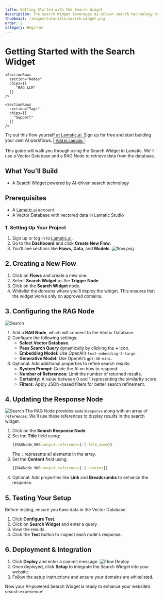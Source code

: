 ```yaml
---
title: Getting Started with the Search Widget
description: The Search Widget leverages AI-driven search technology to deliver more accurate and relevant results by understanding query context and meaning rather than just matching keywords. Now, you can integrate this powerful search functionality directly into your website.
thumbnail: /images/tutorials/search-widget.png
order: 2
category: Beginner
---
```


# Getting Started with the Search Widget
<div className="grid md:grid-cols-1 gap-2 mb-8">
  <div className="">
    <SectionRows 
      section="Difficulty Level" 
      chips={["Beginner"]} 
    />
    
    <SectionRows 
      section="Nodes" 
      chips={[
         "RAG LLM"
      ]} 
    />
    
    <SectionRows 
      section="Tags" 
      chips={[
        "Support"
      ]} 
    />
  </div>
</div>

<div className="mt-4 mb-4">
  <Callout>
  Try out this flow yourself at Lamatic.ai. Sign up for free and start building your own AI workflows.
  <Button variant="destructive" className="mt-3" href="https://studio.lamatic.ai/_?templateSlug=search-widget" size="sm" asChild>
    <a href="https://studio.lamatic.ai/_?templateSlug=search-widget" target="_blank">Add to Lamatic</a>
  </Button>
</Callout>
</div>

This guide will walk you through using the Search Widget in Lamatic. We'll use a Vector Database and a RAG Node to retrieve data from the database.

## What You'll Build
- A Search Widget powered by AI-driven search technology

## Prerequisites
- A [Lamatic.ai](https://lamatic.ai/) account
- A Vector Database with vectored data in Lamatic Studio

### 1. Setting Up Your Project
1. Sign up or log in to [Lamatic.ai](https://lamatic.ai/).
2. Go to the **Dashboard** and click **Create New Flow**.
3. You'll see sections like **Flows**, **Data**, and **Models**.
   ![flow.png](./img/ai-review-responder/flow.png)

## 2. Creating a New Flow
1. Click on **Flows** and create a new one.
2. Select **Search Widget** as the **Trigger Node**.
3. Click on the **Search Widget** node.
4. Whitelist the domains where you’ll deploy the widget. This ensures that the widget works only on approved domains.
 

## 3. Configuring the RAG Node
![Search](./img/search/rag-node.png)
1. Add a **RAG Node**, which will connect to the Vector Database.
2. Configure the following settings:
   - **Select Vector Database**.
   - **Pass Search Query** dynamically by clicking the **+** icon.
   - **Embedding Model:** Use OpenAI’s `text-embedding-3-large`.
   - **Generative Model:** Use OpenAI’s `gpt-40-mini`.
3. Optional: Add additional properties to refine search results:
   - **System Prompt:** Guide the AI on how to respond.
   - **Number of References:** Limit the number of returned results.
   - **Certainty:** A value between 0 and 1 representing the similarity score.
   - **Filters:** Apply JSON-based filters for better search refinement.

## 4. Updating the Response Node
![Search](./img/search/search-response.png)
The RAG Node provides `modelResponse` along with an array of `references`. We'll use these references to display results in the search widget.

1. Click on the **Search Response Node**.
2. Set the **Title** field using:
   ```js
   {{RAGNode_900.output.references[:].file_name}}
   ```
   The `:` represents all elements in the array.
3. Set the **Content** field using:
   ```js
   {{RAGNode_900.output.references[:].content}}
   ```
4. Optional: Add properties like **Link** and **Breadcrumbs** to enhance the response.

## 5. Testing Your Setup
Before testing, ensure you have data in the Vector Database.

1. Click **Configure Test**.
2. Click on **Search Widget** and enter a query.
3. View the results.
4. Click the **Test** button to inspect each node's response.


## 6. Deployment & Integration

1. Click **Deploy** and enter a commit message.
   ![Flow Deploy](./img/ai-review-responder/deploy.png)
2. Once deployed, click **Setup** to integrate the Search Widget into your website.
3. Follow the setup instructions and ensure your domains are whitelisted.


Now your AI-powered Search Widget is ready to enhance your website’s search experience!

